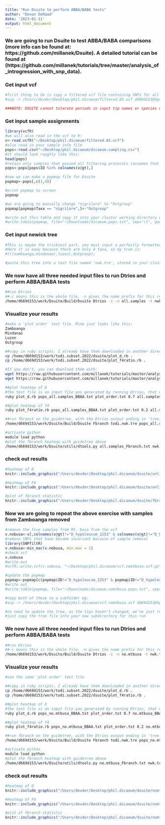 ```yaml
---
title: "Run Dsuite to perform ABBA/BABA tests"
author: "Devon DeRaad"
date: '2023-01-11'
output: html_document
---
```


### We are going to run Dsuite to test ABBA/BABA comparisons (more info can be found at: https://github.com/millanek/Dsuite). A detailed tutorial can be found at (https://github.com/millanek/tutorials/tree/master/analysis_of_introgression_with_snp_data).

### Get input vcf
```r
#first thing to do is copy a filtered vcf file containing SNPs for all samples you're interested in to the working directory you're using on the cluster, e.g.
#scp -r /Users/devder/Desktop/phil.dicaeum/filtered.85.vcf d669d153@hpc.crc.ku.edu:/home/d669d153/work/phil.dicaeum/dsuite/

###NOTE: DSUITE cannot tolerate periods in input tip names or species names (must change to underscores) ###
```

### Get input sample assignments
```r
library(vcfR)
#we will also read in the vcf to R:
v<-read.vcfR("~/Desktop/phil.dicaeum/filtered.85.vcf")
#also read in your sample info file
pops<-read.csv("~/Desktop/phil.dicaeum/dicaeum.sampling.csv")
#it should look roughly like this:
head(pops)
#retain only samples that passed all filtering protocols (assumes that the 'ID' column is identical to sample names in the vcf)
pops<-pops[pops$ID %in% colnames(v@gt),]

#now we can make a popmap file for Dsuite
popmap<-pops[,c(1,4)]

#print popmap to screen
popmap

#we are going to manually change "nigrilore" to "Outgroup"
popmap[popmap$Taxa == "nigrilore",]<-"Outgroup"

#write out this table and copy it into your cluster working directory next to your vcf (make sure to remove column and row names)
#write.table(popmap, file="~/Downloads/dicaeum.pops.txt", sep="\t", quote=F, row.names = F, col.names=F)
```

### Get input newick tree
```r
#This is maybe the trickiest part, you must input a perfectly formatted newick tree showing the species tree topology for the taxa you assigned in your popmap. Use (http://etetoolkit.org/treeview/) to test whether your trees are valid and look the way you want.
#Here it is easy because there are only 4 taxa, so my tree is:
#(((zamboanga,mindanao),luzon),Outgroup);

#paste this tree into a text file named 'nwk.tre', stored in your cluster working directory
```

### We now have all three needed input files to run Dtrios and perform ABBA/BABA tests
```bash
##run Dtrios
##-c means this is the whole file, -n gives the name prefix for this run, -t gives the guidetree, followed by the vcf and popmap
/home/d669d153/work/Dsuite/Build/Dsuite Dtrios -c -n all.samples -t nwk.tre todi.unlinked.85.vcf pops.txt
```

### Visualize your results
```bash
#make a 'plot order' text file. Mine just looks like this:
Zamboanga
Mindanao
Luzon
Outgroup

##copy in ruby scripts. I already have them downloaded in another directory. 
cp /home/d669d153/work/todi.subset.2022/dsuite/plot_d.rb .
cp /home/d669d153/work/todi.subset.2022/dsuite/plot_f4ratio.rb .

#If you don't, you can download them with:
wget https://raw.githubusercontent.com/millanek/tutorials/master/analysis_of_introgression_with_snp_data/src/plot_d.rb
wget https://raw.githubusercontent.com/millanek/tutorials/master/analysis_of_introgression_with_snp_data/src/plot_f4ratio.rb

##plot heatmap of D
#the text file is an input file you generated by running Dtrios, that will always end with '_BBAA.txt'
ruby plot_d.rb pops_all.samples_BBAA.txt plot_order.txt 0.7 all.samples_BBAA_D.svg

##plot heatmap of f4
ruby plot_f4ratio.rb pops_all.samples_BBAA.txt plot_order.txt 0.2 all.samples_BBAA_f4ratio.svg

##run fbranch on the guidetree, with the Dtrios output ending in 'tree.txt' (guidetree must be rooted on #outgroup)
/home/d669d153/work/Dsuite/Build/Dsuite Fbranch todi.nwk.tre pops_all.samples_tree.txt > unlinked_Fbranch.txt

#activate python
module load python
#plot the fbranch heatmap with guidetree above
/home/d669d153/work/Dsuite/utils/dtools.py all.samples_Fbranch.txt nwk.tre
```

### check out results
```r
#heatmap of D
knitr::include_graphics("/Users/devder/Desktop/phil.dicaeum/dsuite/unlinked_BBAA_D.svg")

#heatmap of F4
knitr::include_graphics("/Users/devder/Desktop/phil.dicaeum/dsuite/unlinked_BBAA_f4ratio.svg")

#plot of fbranch statistic
knitr::include_graphics("/Users/devder/Desktop/phil.dicaeum/dsuite/fbranch.svg")
```

### Now we are going to repeat the above exercise with samples from Zamboanga removed
```r
#remove the five samples from Mt. busa from the vcf
v.nobusa<-v[,colnames(v@gt)!="D_hypoleucum_2253" & colnames(v@gt)!="D_hypoleucum_2229" & colnames(v@gt)!="D_hypoleucum_2067" & colnames(v@gt)!="D_hypoleucum_2208" & colnames(v@gt)!="D_hypoleucum_1956"]
#remove SNPs that have become invariant because of sample removal
library(SNPfiltR)
v.nobusa<-min_mac(v.nobusa, min.mac = 1)
#check vcf
v.nobusa
#write out
#vcfR::write.vcf(v.nobusa, "~/Desktop/phil.dicaeum/vcf.nomtbusa.vcf.gz")

#update the popmap
popmap<-popmap[c(popmap$ID!="D_hypoleucum_2253" & popmap$ID!="D_hypoleucum_2229" & popmap$ID!="D_hypoleucum_2067" & popmap$ID!="D_hypoleucum_2208" & popmap$ID!="D_hypoleucum_1956"),]
#write out
#write.table(popmap, file="~/Downloads/dicaeum.nomtbusa.pops.txt", sep="\t", quote=F, row.names = F, col.names=F)

#copy both of these to a subfolder eg:
#scp -r /Users/devder/Desktop/phil.dicaeum/vcf.nomtbusa.vcf d669d153@hpc.crc.ku.edu:/home/d669d153/work/phil.dicaeum/dsuite/nomtbusa/

#no need to update the tree, as the tips haven't changed, we've just removed a few samples from one of the tips
#just copy the tree file into your new subdirectory for this run
```

### We now have all three needed input files to run Dtrios and perform ABBA/BABA tests
```bash
##run Dtrios
##-c means this is the whole file, -n gives the name prefix for this run, -t gives the guidetree, followed by the vcf and popmap
/home/d669d153/work/Dsuite/Build/Dsuite Dtrios -c -n no.mtbusa -t nwk.tre vcf.nomtbusa.vcf pops.txt
```

### Visualize your results
```bash
#use the same 'plot order' text file

##copy in ruby scripts. I already have them downloaded in another directory. 
cp /home/d669d153/work/todi.subset.2022/dsuite/plot_d.rb .
cp /home/d669d153/work/todi.subset.2022/dsuite/plot_f4ratio.rb .

##plot heatmap of D
#the text file is an input file you generated by running Dtrios, that will always end with '_BBAA.txt'
ruby plot_d.rb pops_no.mtbusa_BBAA.txt plot_order.txt 0.7 no.mtbusa_BBAA_D.svg

##plot heatmap of f4
ruby plot_f4ratio.rb pops_no.mtbusa_BBAA.txt plot_order.txt 0.2 no.mtbusa_BBAA_f4ratio.svg

##run fbranch on the guidetree, with the Dtrios output ending in 'tree.txt' (guidetree must be rooted on #outgroup)
/home/d669d153/work/Dsuite/Build/Dsuite Fbranch todi.nwk.tre pops_no.mtbusa_tree.txt > unlinked_Fbranch.txt

#activate python
module load python
#plot the fbranch heatmap with guidetree above
/home/d669d153/work/Dsuite/utils/dtools.py no.mtbusa_Fbranch.txt nwk.tre
```

### check out results
```r
#heatmap of D
knitr::include_graphics("/Users/devder/Desktop/phil.dicaeum/dsuite/nomtbusa/unlinked_BBAA_D.svg")

#heatmap of F4
knitr::include_graphics("/Users/devder/Desktop/phil.dicaeum/dsuite/nomtbusa/unlinked_BBAA_f4ratio.svg")

#plot of fbranch statistic
knitr::include_graphics("/Users/devder/Desktop/phil.dicaeum/dsuite/nomtbusa/fbranch.svg")
```